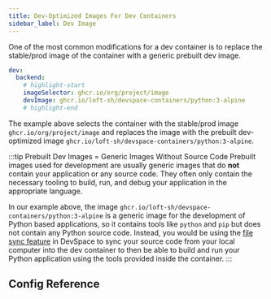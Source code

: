 ```yaml
---
title: Dev-Optimized Images For Dev Containers
sidebar_label: Dev Image
---
```



One of the most common modifications for a dev container is to replace the stable/prod image of the container with a generic prebuilt dev image.

```yaml title=devspace.yaml
dev:
  backend:
    # highlight-start
    imageSelector: ghcr.io/org/project/image
    devImage: ghcr.io/loft-sh/devspace-containers/python:3-alpine
    # highlight-end
```

The example above selects the container with the stable/prod image `ghcr.io/org/project/image` and replaces the image with the prebuilt dev-optimized image `ghcr.io/loft-sh/devspace-containers/python:3-alpine`.

:::tip Prebuilt Dev Images = Generic Images Without Source Code
Prebuilt images used for development are usually generic images that do **not** contain your application or any source code. They often only contain the necessary tooling to build, run, and debug your application in the appropriate language.

In our example above, the image `ghcr.io/loft-sh/devspace-containers/python:3-alpine` is a generic image for the development of Python based applications, so it contains tools like `python` and `pip` but does not contain any Python source code. Instead, you would be using the [file sync feature](../connections/file-sync.mdx) in DevSpace to sync your source code from your local computer into the dev container to then be able to build and run your Python application using the tools provided inside the container.
:::

## Config Reference

<ConfigPartial/>
